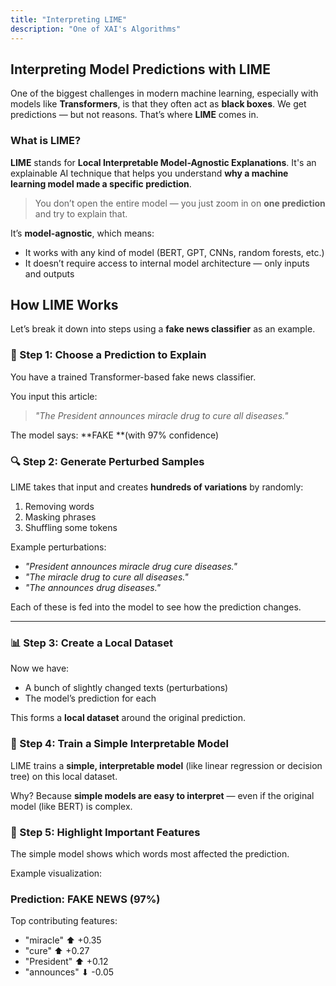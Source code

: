 ```yaml
---
title: "Interpreting LIME"
description: "One of XAI's Algorithms"
---
```


## Interpreting Model Predictions with LIME

One of the biggest challenges in modern machine learning, especially with models like **Transformers**, is that they often act as **black boxes**. We get predictions — but not reasons. That’s where **LIME** comes in.

### What is LIME?

**LIME** stands for **Local Interpretable Model-Agnostic Explanations**. It's an explainable AI technique that helps you understand **why a machine learning model made a specific prediction**.

> You don’t open the entire model — you just zoom in on **one prediction** and try to explain that.

It’s **model-agnostic**, which means:

- It works with any kind of model (BERT, GPT, CNNs, random forests, etc.)
- It doesn’t require access to internal model architecture — only inputs and outputs

## How LIME Works

Let’s break it down into steps using a **fake news classifier** as an example.

### 🧠 Step 1: Choose a Prediction to Explain

You have a trained Transformer-based fake news classifier.  

You input this article:

> _"The President announces miracle drug to cure all diseases."_

The model says: **FAKE **(with 97% confidence)

### 🔍 Step 2: Generate Perturbed Samples

LIME takes that input and creates **hundreds of variations** by randomly:

1. Removing words
2. Masking phrases
3. Shuffling some tokens

Example perturbations:

- _"President announces miracle drug cure diseases."_
- _"The miracle drug to cure all diseases."_
- _"The announces drug diseases."_

Each of these is fed into the model to see how the prediction changes.

---

### 📊 Step 3: Create a Local Dataset

Now we have:

- A bunch of slightly changed texts (perturbations)
- The model’s prediction for each

This forms a **local dataset** around the original prediction.

### 🧩 Step 4: Train a Simple Interpretable Model

LIME trains a **simple, interpretable model** (like linear regression or decision tree) on this local dataset.

Why?  Because **simple models are easy to interpret** — even if the original model (like BERT) is complex.

### 🧠 Step 5: Highlight Important Features

The simple model shows which words most affected the prediction.

Example visualization:

### Prediction: FAKE NEWS (97%)

Top contributing features:

- "miracle" ⬆ \+0.35
- "cure" ⬆ \+0.27
- "President" ⬆ \+0.12
- "announces" ⬇ -0.05